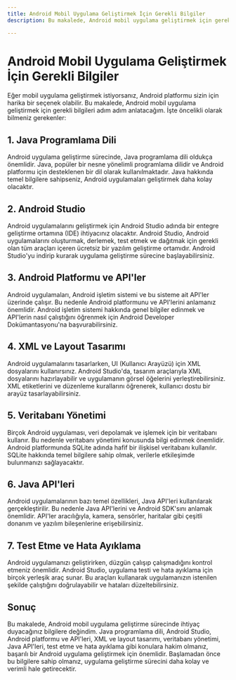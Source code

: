 ```yaml
---
title: Android Mobil Uygulama Geliştirmek İçin Gerekli Bilgiler
description: Bu makalede, Android mobil uygulama geliştirmek için gerekli bilgileri bulabilirsiniz.

---
```


# Android Mobil Uygulama Geliştirmek İçin Gerekli Bilgiler

Eğer mobil uygulama geliştirmek istiyorsanız, Android platformu sizin için harika bir seçenek olabilir. Bu makalede, Android mobil uygulama geliştirmek için gerekli bilgileri adım adım anlatacağım. İşte öncelikli olarak bilmeniz gerekenler:

## 1. Java Programlama Dili

Android uygulama geliştirme sürecinde, Java programlama dili oldukça önemlidir. Java, popüler bir nesne yönelimli programlama dilidir ve Android platformu için desteklenen bir dil olarak kullanılmaktadır. Java hakkında temel bilgilere sahipseniz, Android uygulamaları geliştirmek daha kolay olacaktır.

## 2. Android Studio

Android uygulamalarını geliştirmek için Android Studio adında bir entegre geliştirme ortamına (IDE) ihtiyacınız olacaktır. Android Studio, Android uygulamalarını oluşturmak, derlemek, test etmek ve dağıtmak için gerekli olan tüm araçları içeren ücretsiz bir yazılım geliştirme ortamıdır. Android Studio'yu indirip kurarak uygulama geliştirme sürecine başlayabilirsiniz.

## 3. Android Platformu ve API'ler

Android uygulamaları, Android işletim sistemi ve bu sisteme ait API'ler üzerinde çalışır. Bu nedenle Android platformunu ve API'lerini anlamanız önemlidir. Android işletim sistemi hakkında genel bilgiler edinmek ve API'lerin nasıl çalıştığını öğrenmek için Android Developer Dokümantasyonu'na başvurabilirsiniz.

## 4. XML ve Layout Tasarımı

Android uygulamalarını tasarlarken, UI (Kullanıcı Arayüzü) için XML dosyalarını kullanırsınız. Android Studio'da, tasarım araçlarıyla XML dosyalarını hazırlayabilir ve uygulamanın görsel öğelerini yerleştirebilirsiniz. XML etiketlerini ve düzenleme kurallarını öğrenerek, kullanıcı dostu bir arayüz tasarlayabilirsiniz.

## 5. Veritabanı Yönetimi

Birçok Android uygulaması, veri depolamak ve işlemek için bir veritabanı kullanır. Bu nedenle veritabanı yönetimi konusunda bilgi edinmek önemlidir. Android platformunda SQLite adında hafif bir ilişkisel veritabanı kullanılır. SQLite hakkında temel bilgilere sahip olmak, verilerle etkileşimde bulunmanızı sağlayacaktır.

## 6. Java API'leri

Android uygulamalarının bazı temel özellikleri, Java API'leri kullanılarak gerçekleştirilir. Bu nedenle Java API'lerini ve Android SDK'sını anlamak önemlidir. API'ler aracılığıyla, kamera, sensörler, haritalar gibi çeşitli donanım ve yazılım bileşenlerine erişebilirsiniz.

## 7. Test Etme ve Hata Ayıklama

Android uygulamanızı geliştirirken, düzgün çalışıp çalışmadığını kontrol etmeniz önemlidir. Android Studio, uygulama testi ve hata ayıklama için birçok yerleşik araç sunar. Bu araçları kullanarak uygulamanızın istenilen şekilde çalıştığını doğrulayabilir ve hataları düzeltebilirsiniz.

## Sonuç

Bu makalede, Android mobil uygulama geliştirme sürecinde ihtiyaç duyacağınız bilgilere değindim. Java programlama dili, Android Studio, Android platformu ve API'leri, XML ve layout tasarımı, veritabanı yönetimi, Java API'leri, test etme ve hata ayıklama gibi konulara hakim olmanız, başarılı bir Android uygulama geliştirmek için önemlidir. Başlamadan önce bu bilgilere sahip olmanız, uygulama geliştirme sürecini daha kolay ve verimli hale getirecektir.